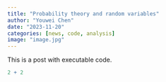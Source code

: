 ```yaml
---
title: "Probability theory and random variables"
author: "Youwei Chen"
date: "2023-11-20"
categories: [news, code, analysis]
image: "image.jpg"
---
```


This is a post with executable code.

```r
2 + 2
```
